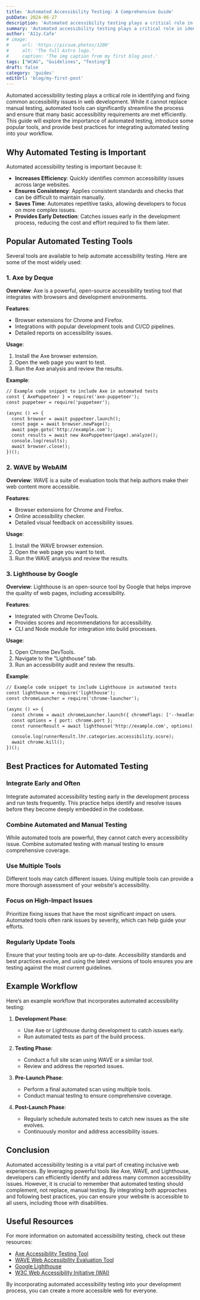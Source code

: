 ```yaml
---
title: 'Automated Accessibility Testing: A Comprehensive Guide'
pubDate: 2024-06-27
description: 'Automated accessibility testing plays a critical role in identifying and fixing common accessibility early in the development process.'
summary: 'Automated accessibility testing plays a critical role in identifying and fixing common accessibility issues in web development. While it cannot replace manual testing, automated tools can significantly streamline the process and ensure that many basic accessibility requirements are met efficiently.'
author: 'A11y.Cafe'
# image:
#     url: 'https://picsum.photos/1200'
#     alt: 'The full Astro logo.'
#     caption: 'The img caption from my first blog post.'
tags: ["WCAG", "Guidelines", "Testing"]
draft: false
category: 'guides'
editUrl: 'blog/my-first-post'
---
```


Automated accessibility testing plays a critical role in identifying and fixing common accessibility issues in web development. While it cannot replace manual testing, automated tools can significantly streamline the process and ensure that many basic accessibility requirements are met efficiently. This guide will explore the importance of automated testing, introduce some popular tools, and provide best practices for integrating automated testing into your workflow.

## Why Automated Testing is Important

Automated accessibility testing is important because it:
- **Increases Efficiency**: Quickly identifies common accessibility issues across large websites.
- **Ensures Consistency**: Applies consistent standards and checks that can be difficult to maintain manually.
- **Saves Time**: Automates repetitive tasks, allowing developers to focus on more complex issues.
- **Provides Early Detection**: Catches issues early in the development process, reducing the cost and effort required to fix them later.

## Popular Automated Testing Tools

Several tools are available to help automate accessibility testing. Here are some of the most widely used:

### 1. Axe by Deque

**Overview**: Axe is a powerful, open-source accessibility testing tool that integrates with browsers and development environments.

**Features**:
- Browser extensions for Chrome and Firefox.
- Integrations with popular development tools and CI/CD pipelines.
- Detailed reports on accessibility issues.

**Usage**:
1. Install the Axe browser extension.
2. Open the web page you want to test.
3. Run the Axe analysis and review the results.

**Example**:
```html
// Example code snippet to include Axe in automated tests
const { AxePuppeteer } = require('axe-puppeteer');
const puppeteer = require('puppeteer');

(async () => {
  const browser = await puppeteer.launch();
  const page = await browser.newPage();
  await page.goto('http://example.com');
  const results = await new AxePuppeteer(page).analyze();
  console.log(results);
  await browser.close();
})();
```

### 2. WAVE by WebAIM

**Overview**: WAVE is a suite of evaluation tools that help authors make their web content more accessible.

**Features**:
- Browser extensions for Chrome and Firefox.
- Online accessibility checker.
- Detailed visual feedback on accessibility issues.

**Usage**:
1. Install the WAVE browser extension.
2. Open the web page you want to test.
3. Run the WAVE analysis and review the results.

### 3. Lighthouse by Google

**Overview**: Lighthouse is an open-source tool by Google that helps improve the quality of web pages, including accessibility.

**Features**:
- Integrated with Chrome DevTools.
- Provides scores and recommendations for accessibility.
- CLI and Node module for integration into build processes.

**Usage**:
1. Open Chrome DevTools.
2. Navigate to the "Lighthouse" tab.
3. Run an accessibility audit and review the results.

**Example**:
```html
// Example code snippet to include Lighthouse in automated tests
const lighthouse = require('lighthouse');
const chromeLauncher = require('chrome-launcher');

(async () => {
  const chrome = await chromeLauncher.launch({ chromeFlags: ['--headless'] });
  const options = { port: chrome.port };
  const runnerResult = await lighthouse('http://example.com', options);

  console.log(runnerResult.lhr.categories.accessibility.score);
  await chrome.kill();
})();
```

## Best Practices for Automated Testing

### Integrate Early and Often

Integrate automated accessibility testing early in the development process and run tests frequently. This practice helps identify and resolve issues before they become deeply embedded in the codebase.

### Combine Automated and Manual Testing

While automated tools are powerful, they cannot catch every accessibility issue. Combine automated testing with manual testing to ensure comprehensive coverage.

### Use Multiple Tools

Different tools may catch different issues. Using multiple tools can provide a more thorough assessment of your website's accessibility.

### Focus on High-Impact Issues

Prioritize fixing issues that have the most significant impact on users. Automated tools often rank issues by severity, which can help guide your efforts.

### Regularly Update Tools

Ensure that your testing tools are up-to-date. Accessibility standards and best practices evolve, and using the latest versions of tools ensures you are testing against the most current guidelines.

## Example Workflow

Here’s an example workflow that incorporates automated accessibility testing:

1. **Development Phase**: 
   - Use Axe or Lighthouse during development to catch issues early.
   - Run automated tests as part of the build process.

2. **Testing Phase**: 
   - Conduct a full site scan using WAVE or a similar tool.
   - Review and address the reported issues.

3. **Pre-Launch Phase**: 
   - Perform a final automated scan using multiple tools.
   - Conduct manual testing to ensure comprehensive coverage.

4. **Post-Launch Phase**: 
   - Regularly schedule automated tests to catch new issues as the site evolves.
   - Continuously monitor and address accessibility issues.

## Conclusion

Automated accessibility testing is a vital part of creating inclusive web experiences. By leveraging powerful tools like Axe, WAVE, and Lighthouse, developers can efficiently identify and address many common accessibility issues. However, it is crucial to remember that automated testing should complement, not replace, manual testing. By integrating both approaches and following best practices, you can ensure your website is accessible to all users, including those with disabilities.

## Useful Resources

For more information on automated accessibility testing, check out these resources:
- [Axe Accessibility Testing Tool](https://www.deque.com/axe/)
- [WAVE Web Accessibility Evaluation Tool](https://wave.webaim.org/)
- [Google Lighthouse](https://developers.google.com/web/tools/lighthouse)
- [W3C Web Accessibility Initiative (WAI)](https://www.w3.org/WAI/)

By incorporating automated accessibility testing into your development process, you can create a more accessible web for everyone.